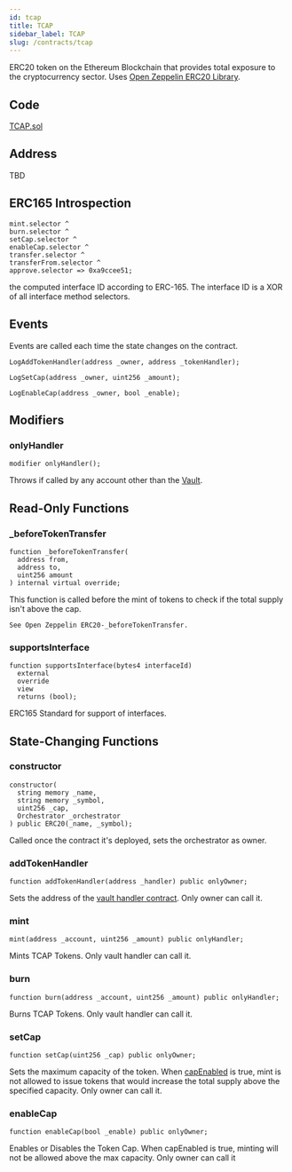 ```yaml
---
id: tcap
title: TCAP
sidebar_label: TCAP
slug: /contracts/tcap
---
```


ERC20 token on the Ethereum Blockchain that provides total exposure to the cryptocurrency sector. Uses [Open Zeppelin ERC20 Library](https://docs.openzeppelin.com/contracts/3.x/erc20).

## Code

[TCAP.sol](https://github.com/cryptexglobal/contracts/blob/master/contracts/TCAP.sol)

## Address

TBD

## ERC165 Introspection

```sol
mint.selector ^
burn.selector ^
setCap.selector ^
enableCap.selector ^
transfer.selector ^
transferFrom.selector ^
approve.selector => 0xa9ccee51;
```

the computed interface ID according to ERC-165. The interface ID is a XOR of all interface method selectors.

## Events

Events are called each time the state changes on the contract.

```sol
LogAddTokenHandler(address _owner, address _tokenHandler);
```

```sol
LogSetCap(address _owner, uint256 _amount);
```

```sol
LogEnableCap(address _owner, bool _enable);
```

## Modifiers

### onlyHandler

```sol
modifier onlyHandler();
```

Throws if called by any account other than the [Vault](/contracts/IVaultHandler).

## Read-Only Functions

### \_beforeTokenTransfer

```sol
function _beforeTokenTransfer(
  address from,
  address to,
  uint256 amount
) internal virtual override;
```

This function is called before the mint of tokens to check if the total supply isn't above the cap.

`See Open Zeppelin ERC20-_beforeTokenTransfer.`

### supportsInterface

```sol
function supportsInterface(bytes4 interfaceId)
  external
  override
  view
  returns (bool);
```

ERC165 Standard for support of interfaces.

## State-Changing Functions

### constructor

```sol
constructor(
  string memory _name,
  string memory _symbol,
  uint256 _cap,
  Orchestrator _orchestrator
) public ERC20(_name, _symbol);
```

Called once the contract it's deployed, sets the orchestrator as owner.

### addTokenHandler

```sol
function addTokenHandler(address _handler) public onlyOwner;
```

Sets the address of the [vault handler contract](/contracts/ivaulthandler). Only owner can call it.

### mint

```sol
mint(address _account, uint256 _amount) public onlyHandler;
```

Mints TCAP Tokens. Only vault handler can call it.

### burn

```sol
function burn(address _account, uint256 _amount) public onlyHandler;
```

Burns TCAP Tokens. Only vault handler can call it.

### setCap

```sol
function setCap(uint256 _cap) public onlyOwner;
```

Sets the maximum capacity of the token. When [capEnabled](#enableCap) is true, mint is not allowed to issue tokens that would increase the total supply above the specified capacity. Only owner can call it.

### enableCap

```sol
function enableCap(bool _enable) public onlyOwner;
```

Enables or Disables the Token Cap. When capEnabled is true, minting will not be allowed above the max capacity. Only owner can call it
